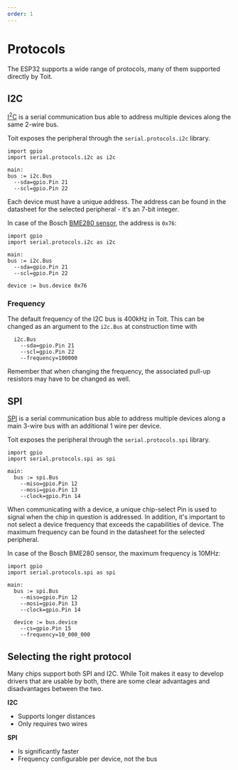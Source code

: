 ```yaml
---
order: 1
---
```


# Protocols

The ESP32 supports a wide range of protocols, many of them supported directly by Toit.

## I2C

[I<sup>2</sup>C](https://en.wikipedia.org/wiki/I%C2%B2C) is a serial communication bus able to address multiple devices along the same 2-wire bus.

Toit exposes the peripheral through the `serial.protocols.i2c` library.

```
import gpio
import serial.protocols.i2c as i2c

main:
bus := i2c.Bus
  --sda=gpio.Pin 21
  --scl=gpio.Pin 22
```

Each device must have a unique address. The address can be found in the datasheet for the selected peripheral - it's an 7-bit integer.

In case of the Bosch [BME280 sensor](https://cdn.sparkfun.com/assets/e/7/3/b/1/BME280_Datasheet.pdf), the address is `0x76`:

```
import gpio
import serial.protocols.i2c as i2c

main:
bus := i2c.Bus
  --sda=gpio.Pin 21
  --scl=gpio.Pin 22

device := bus.device 0x76
```

### Frequency

The default frequency of the I2C bus is 400kHz in Toit. This can be changed as an argument to the `i2c.Bus` at construction time with

```
  i2c.Bus
    --sda=gpio.Pin 21
    --scl=gpio.Pin 22
    --frequency=100000
```

Remember that when changing the frequency, the associated pull-up resistors may have to be changed as well.

## SPI

[SPI](https://en.wikipedia.org/wiki/Serial_Peripheral_Interface) is a serial communication bus able to address multiple devices along a main 3-wire bus with an additional 1 wire per device.

Toit exposes the peripheral through the `serial.protocols.spi` library.

```
import gpio
import serial.protocols.spi as spi

main:
  bus := spi.Bus
    --miso=gpio.Pin 12
    --mosi=gpio.Pin 13
    --clock=gpio.Pin 14
```

When communicating with a device, a unique chip-select Pin is used to signal when the chip in question is addressed. In addition, it's important to not select a device frequency that exceeds the capabilities of device. The maximum frequency can be found in the datasheet for the selected peripheral.

In case of the Bosch BME280 sensor, the maximum frequency is 10MHz:

```
import gpio
import serial.protocols.spi as spi

main:
  bus := spi.Bus
    --miso=gpio.Pin 12
    --mosi=gpio.Pin 13
    --clock=gpio.Pin 14

  device := bus.device
    --cs=gpio.Pin 15
    --frequency=10_000_000
```

## Selecting the right protocol

Many chips support both SPI and I2C. While Toit makes it easy to develop drivers that are usable by both, there are some clear advantages and disadvantages between the two.

**I2C**

- Supports longer distances
- Only requires two wires

**SPI**

- Is significantly faster
- Frequency configurable per device, not the bus

